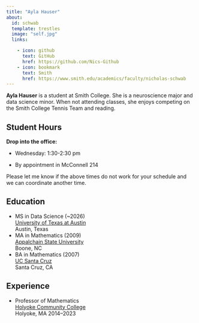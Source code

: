 ---
title: "Ayla Hauser"
about:
  id: schwab
  template: trestles
  image: "self.jpg"
  links:

    - icon: github
      text: GitHub
      href: https://github.com/Nics-Github
    - icon: bookmark
      text: Smith
      href: https://www.smith.edu/academics/faculty/nicholas-schwab
---

**Ayla Hauser** is a student at Smith College. She is a neuroscience major and data science minor. When not attending classes, she enjoys competing on the Smith College Tennis Team and reading.

## Student Hours


**Drop into the office:** 

-   Wednesday: 1:30-2:30 pm 

-   By appointment in McConnell 214

    
Please let me know if the above times do not work for your schedule and we can coordinate another time.   

## Education

-   MS in Data Science (\~2026)\
    [University of Texas at Austin](https://cdso.utexas.edu/msds)\
    Austin, Texas
-   MA in Mathematics (2009)\
    [Appalchain State University](https://mathsci.appstate.edu/)\
    Boone, NC
-   BA in Mathematics (2007)\
    [UC Santa Cruz](https://www.math.ucsc.edu/)\
    Santa Cruz, CA

## Experience

-   Professor of Mathematics\
    [Holyoke Community College](https://www.hcc.edu)\
    Holyoke, MA 2014--2023

